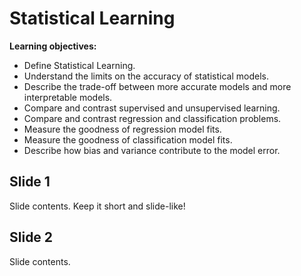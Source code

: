 # Statistical Learning

**Learning objectives:**

- Define Statistical Learning.
- Understand the limits on the accuracy of statistical models.
- Describe the trade-off between more accurate models and more interpretable models.
- Compare and contrast supervised and unsupervised learning.
- Compare and contrast regression and classification problems.
- Measure the goodness of regression model fits.
- Measure the goodness of classification model fits.
- Describe how bias and variance contribute to the model error.




## Slide 1

Slide contents. 
Keep it short and slide-like!

## Slide 2

Slide contents.
